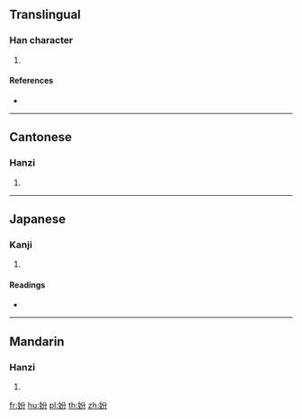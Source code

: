 ==Translingual==

===Han character===
{{Han char|rn=38|rad=女|as=04|sn=7|four=48427|canj=VCSH|ids=⿰女分}}

# {{defn|Han|sort=女04}}

====References====
* {{Han ref|kx=0257.020|dkj=06102|dj=0521.150|hdz=21032.040|uh=59A2|ud=22946|bh=CAB7|bd=51895}}

----

==Cantonese==

===Hanzi===
{{yue-hanzi|jyut=fan4|y=fan4}}

# {{defn|lang=yue|sort=女04}}

----

==Japanese==

===Kanji===
{{ja-kanji|grade=|rs=女04}}

# {{defn|lang=ja|sort=女04}}

====Readings====
* {{ja-readings|on=[[ふん]] (fun), [[ぶん]] (bun)|kun=}}

----

==Mandarin==

===Hanzi===
{{cmn-hanzi|pin=[[fén]] ([[fen2]])|wg=fen<sup>2</sup>}}

# {{defn|lang=cmn|sort=女04}}

[[fr:妢]]
[[hu:妢]]
[[pl:妢]]
[[th:妢]]
[[zh:妢]]
